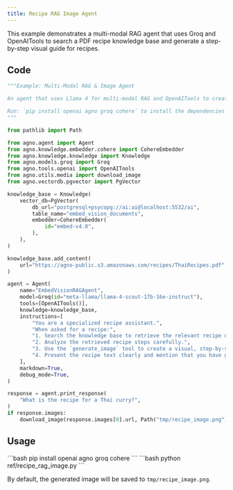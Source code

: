 ```yaml
---
title: Recipe RAG Image Agent
---
```


This example demonstrates a multi-modal RAG agent that uses Groq and OpenAITools to search a PDF recipe knowledge base and generate a step-by-step visual guide for recipes.

## Code

```python ref/recipe_rag_image.py
"""Example: Multi-Modal RAG & Image Agent

An agent that uses Llama 4 for multi-modal RAG and OpenAITools to create a visual, step-by-step image manual for a recipe.

Run: `pip install openai agno groq cohere` to install the dependencies
"""

from pathlib import Path

from agno.agent import Agent
from agno.knowledge.embedder.cohere import CohereEmbedder
from agno.knowledge.knowledge import Knowledge
from agno.models.groq import Groq
from agno.tools.openai import OpenAITools
from agno.utils.media import download_image
from agno.vectordb.pgvector import PgVector

knowledge_base = Knowledge(
    vector_db=PgVector(
        db_url="postgresql+psycopg://ai:ai@localhost:5532/ai",
        table_name="embed_vision_documents",
        embedder=CohereEmbedder(
            id="embed-v4.0",
        ),
    ),
)

knowledge_base.add_content(
    url="https://agno-public.s3.amazonaws.com/recipes/ThaiRecipes.pdf"
)

agent = Agent(
    name="EmbedVisionRAGAgent",
    model=Groq(id="meta-llama/llama-4-scout-17b-16e-instruct"),
    tools=[OpenAITools()],
    knowledge=knowledge_base,
    instructions=[
        "You are a specialized recipe assistant.",
        "When asked for a recipe:",
        "1. Search the knowledge base to retrieve the relevant recipe details.",
        "2. Analyze the retrieved recipe steps carefully.",
        "3. Use the `generate_image` tool to create a visual, step-by-step image manual for the recipe.",
        "4. Present the recipe text clearly and mention that you have generated an accompanying image manual. Add instructions while generating the image.",
    ],
    markdown=True,
    debug_mode=True,
)

response = agent.print_response(
    "What is the recipe for a Thai curry?",
)
if response.images:
    download_image(response.images[0].url, Path("tmp/recipe_image.png"))
```

## Usage

<Steps>
  <Step title="Install dependencies">
    ```bash
    pip install openai agno groq cohere
    ```
  </Step>

  <Step title="Run the example">
    ```bash
    python ref/recipe_rag_image.py
    ```
  </Step>
</Steps>

By default, the generated image will be saved to `tmp/recipe_image.png`.
